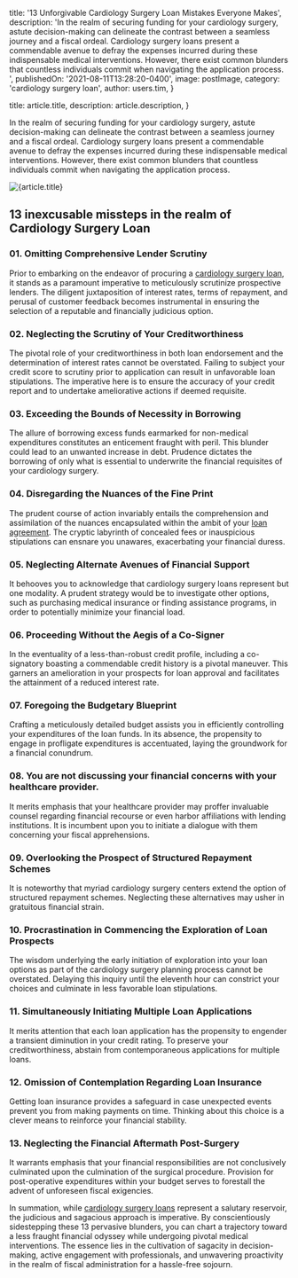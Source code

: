 
  title: '13 Unforgivable Cardiology Surgery Loan Mistakes Everyone Makes',
  description: 'In the realm of securing funding for your cardiology surgery, astute decision-making can delineate the contrast between a seamless journey and a fiscal ordeal. Cardiology surgery loans present a commendable avenue to defray the expenses incurred during these indispensable medical interventions. However, there exist common blunders that countless individuals commit when navigating the application process.
',
  publishedOn: '2021-08-11T13:28:20-0400',
  image: postImage,
  category: 'cardiology surgery loan',
  author: users.tim,
}

  title: article.title,
  description: article.description,
}


In the realm of securing funding for your cardiology surgery, astute decision-making can delineate the contrast between a seamless journey and a fiscal ordeal. Cardiology surgery loans present a commendable avenue to defray the expenses incurred during these indispensable medical interventions. However, there exist common blunders that countless individuals commit when navigating the application process.

<Image src={postImage} alt={article.title} />

## 13 inexcusable missteps in the realm of Cardiology Surgery Loan

### 01. Omitting Comprehensive Lender Scrutiny

Prior to embarking on the endeavor of procuring a [cardiology surgery loan](https://tlc.com.au/), it stands as a paramount imperative to meticulously scrutinize prospective lenders. The diligent juxtaposition of interest rates, terms of repayment, and perusal of customer feedback becomes instrumental in ensuring the selection of a reputable and financially judicious option.

### 02. Neglecting the Scrutiny of Your Creditworthiness

The pivotal role of your creditworthiness in both loan endorsement and the determination of interest rates cannot be overstated. Failing to subject your credit score to scrutiny prior to application can result in unfavorable loan stipulations. The imperative here is to ensure the accuracy of your credit report and to undertake ameliorative actions if deemed requisite.

### 03. Exceeding the Bounds of Necessity in Borrowing

The allure of borrowing excess funds earmarked for non-medical expenditures constitutes an enticement fraught with peril. This blunder could lead to an unwanted increase in debt. Prudence dictates the borrowing of only what is essential to underwrite the financial requisites of your cardiology surgery.

### 04. Disregarding the Nuances of the Fine Print

The prudent course of action invariably entails the comprehension and assimilation of the nuances encapsulated within the ambit of your [loan agreement](https://en.wikipedia.org/wiki/Loan_agreement). The cryptic labyrinth of concealed fees or inauspicious stipulations can ensnare you unawares, exacerbating your financial duress.

### 05. Neglecting Alternate Avenues of Financial Support

It behooves you to acknowledge that cardiology surgery loans represent but one modality. A prudent strategy would be to investigate other options, such as purchasing medical insurance or finding assistance programs, in order to potentially minimize your financial load.

### 06. Proceeding Without the Aegis of a Co-Signer

In the eventuality of a less-than-robust credit profile, including a co-signatory boasting a commendable credit history is a pivotal maneuver. This garners an amelioration in your prospects for loan approval and facilitates the attainment of a reduced interest rate.

### 07. Foregoing the Budgetary Blueprint

Crafting a meticulously detailed budget assists you in efficiently controlling your expenditures of the loan funds. In its absence, the propensity to engage in profligate expenditures is accentuated, laying the groundwork for a financial conundrum.

### 08. You are not discussing your financial concerns with your healthcare provider.

It merits emphasis that your healthcare provider may proffer invaluable counsel regarding financial recourse or even harbor affiliations with lending institutions. It is incumbent upon you to initiate a dialogue with them concerning your fiscal apprehensions.

### 09. Overlooking the Prospect of Structured Repayment Schemes

It is noteworthy that myriad cardiology surgery centers extend the option of structured repayment schemes. Neglecting these alternatives may usher in gratuitous financial strain.

### 10. Procrastination in Commencing the Exploration of Loan Prospects

The wisdom underlying the early initiation of exploration into your loan options as part of the cardiology surgery planning process cannot be overstated. Delaying this inquiry until the eleventh hour can constrict your choices and culminate in less favorable loan stipulations.

### 11. Simultaneously Initiating Multiple Loan Applications

It merits attention that each loan application has the propensity to engender a transient diminution in your credit rating. To preserve your creditworthiness, abstain from contemporaneous applications for multiple loans.

### 12. Omission of Contemplation Regarding Loan Insurance

Getting loan insurance provides a safeguard in case unexpected events prevent you from making payments on time. Thinking about this choice is a clever means to reinforce your financial stability.

### 13. Neglecting the Financial Aftermath Post-Surgery

It warrants emphasis that your financial responsibilities are not conclusively culminated upon the culmination of the surgical procedure. Provision for post-operative expenditures within your budget serves to forestall the advent of unforeseen fiscal exigencies.

In summation, while [cardiology surgery loans](https://totalifestylecredit.blogspot.com/2023/07/smiling-hearts-financially-smart.html) represent a salutary reservoir, the judicious and sagacious approach is imperative. By conscientiously sidestepping these 13 pervasive blunders, you can chart a trajectory toward a less fraught financial odyssey while undergoing pivotal medical interventions. The essence lies in the cultivation of sagacity in decision-making, active engagement with professionals, and unwavering proactivity in the realm of fiscal administration for a hassle-free sojourn.
